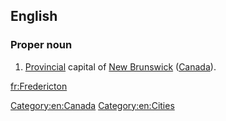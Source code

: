 ==English==
===Proper noun===
{{en-proper noun}}

# [[provincial|Provincial]] capital of [[New Brunswick]] ([[Canada]]).

[[Category:en:Canada]]
[[Category:en:Cities]]

[[fr:Fredericton]]